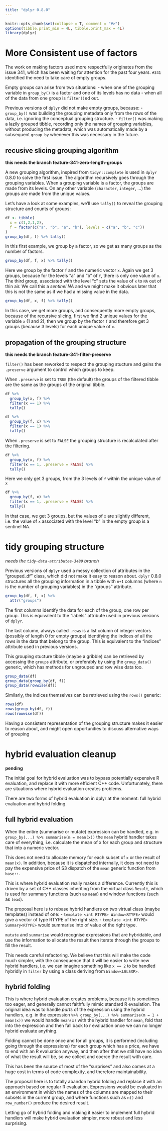 ```yaml
---
title: "dplyr 0.8.0"
---
```


```r
knitr::opts_chunk$set(collapse = T, comment = "#>")
options(tibble.print_min = 4L, tibble.print_max = 4L)
library(dplyr)
```

# More Consistent use of factors

The work on making factors used more respectfully originates from the issue 341, 
which has been waiting for attention for the past four years. `#341` identified the 
need to take care of empty groups. 

Empty groups can arise from two situations:
 - when one of the grouping variable in `group_by()` is a factor and one of its levels
   has no data
 - when all of the data from one group is `filter()`ed out. 
 
Previous versions of `dplyr` did not make empty groups, because: 
- `group_by()` was building the grouping metadata only from the rows of the data, i.e. ignoring 
  the conceptual grouping structure. 
- `filter()` was making a lazily grouped tibble, recording only the names of grouping variables, 
  without producing the metadata, which was automatically made by a subsequent `group_by` whenever 
  this was necessary in the future. 
  
## recusive slicing grouping algorithm

**this needs the branch feature-341-zero-length-groups** 

A new grouping algorithm, inspired from `tidyr::complete` is used in `dplyr` 0.8.0 to solve the first issue. 
The algorithm recursively goes through the grouping variables. When a grouping variable is a factor, 
the groups are made from its levels. On any other variable (`character`, `integer`, ...) the groups
are made from the unique values. 

Let's have a look at some examples, we'll use `tally()` to reveal the grouping structure and counts of groups:

```r
df <- tibble(
  x = c(1,2,1,2), 
  f = factor(c("a", "b", "a", "b"), levels = c("a", "b", "c"))
)
group_by(df, f) %>% tally()
```

In this first example, we group by a factor, so we get as many groups as the number of factors. 

```r
group_by(df, f, x) %>% tally()
```

Here we group by the factor `f` and the numeric vector `x`. Again we get 3 groups, because for the levels
"a" and "b" of `f`, there is only one value of `x`. The third group, associated with the level "c" 
sets the value of `x` to `NA` out of thin air. We call this a *sentinel NA* and we might make it obvious later that 
this is not the same as if we had a missing value in the data. 

```r
group_by(df, x, f) %>% tally()
```

In this case, we get more groups, and consequently more empty groups, because of the recursive slicing, 
first we find 2 unique values for the variable `x` (1 and 2), then we group by the factor `f` 
and therefore get 3 groups (because 3 levels) for each unique value of `x`. 

## propagation of the grouping structure 

**this needs the branch feature-341-filter-preserve** 

`filter()` has been reworked to respect the grouping stucture and gains the `.preserve` argument to control 
which groups to keep. 

When `.preserve` is set to `TRUE` (the default) the groups of the filtered tibble are the same as the groups 
of the original tibble. 

```r
df %>% 
  group_by(x, f) %>% 
  filter(x == 1) %>% 
  tally()

df %>% 
  group_by(f, x) %>% 
  filter(x == 1) %>% 
  tally()
```

When `.preserve` is set to `FALSE` the grouping structure is recalculated after the filtering. 

```r
df %>% 
  group_by(x, f) %>% 
  filter(x == 1, .preserve = FALSE) %>% 
  tally()
```

Here we only get 3 groups, from the 3 levels of `f` within the unique value of `x`

```r
df %>% 
  group_by(f, x) %>% 
  filter(x == 1, .preserve = FALSE) %>% 
  tally()
```

In that case, we get 3 groups, but the values of `x` are slightly different, i.e. the value of 
`x` associated with the level "b" in the empty group is a sentinel NA. 

# tidy grouping structure

*needs the `tidy-data-attributes-3489` branch*

Previous versions of `dplyr` used a messy collection of attributes in the "grouped_df" class, which did not 
make it easy to reason about. `dplyr` 0.8.0 structures all the grouping information in a tibble with 
`n+1` columns (where `n` is the number of grouping variables) in the "groups" attribute. 

```r
group_by(df, f, x) %>% 
  attr("groups")
```

The first columns identify the data for each of the group, one row per group. This is 
equivalent to the "labels" attribute used in previous versions of `dplyr`. 

The last column, always called `.rows` is a list column of integer vectors (possibly of length 0
for empty groups) identifying the indices of all the rows in the data that belong to the group. This 
is equivalent to the "indices" attribute used in previous versions. 

This grouping stucture tibble (maybe a gribble) can be retrieved by accessing the `groups` attribute, 
or preferably by using the `group_data()` generic, which has methods for ungrouped and row wise data too. 

```r
group_data(df)
group_data(group_by(df, f))
group_data(rowwise(df))
```

Similarly, the indices themselves can be retrieved using the `rows()` generic: 

```r
rows(df)
rows(group_by(df, f))
rows(rowwise(df))
```

Having a consistent representation of the grouping structure makes it easier to reason about, and 
might open opportunities to discuss alternative ways of grouping

# hybrid evaluation cleanup

**pending**

The initial goal for hybrid evaluation was to bypass potentially expensive R evaluation, and replace
it with more efficient C++ code. Unfortunately, there are situations where hybrid evaluation 
creates problems. 

There are two forms of hybrid evaluation in dplyr at the moment: full hybrid evaluation and 
hybrid folding. 

## full hybrid evaluation

When the entire (summarise or mutate) expression can be handled, e.g. in `group_by(...) %>% summarise(m = mean(x))` 
the `mean` hybrid handler takes care of everything, i.e. calculate the mean of x for each group and 
structure that into a numeric vector. 

This does not need to allocate memory for each subset of `x` or the result of `mean(x)`. In addition, 
because it is dispatched internally, it does not need to pay the expensive price of S3 dispatch of the 
`mean` generic function from `base::`. 

This is where hybrid evaluation really makes a difference. Currently this is driven by a set of 
C++ classes inheriting from the virtual class `Result`, which is used for summary functions 
(such as `mean`) and window functions (such as `lead`). 

The proposal here is to rebase hybrid handlers on two virtual class (maybe templates) instead 
of one:
- `template <int RTYPE> Window<RTYPE>` would give a vector of type RTYPE of the right size. 
- `template <int RTYPE> Summary<RTYPE>` would summarise into of value of the right type. 

`mutate` and `summarise` would recognise expressions that are hybridable, and use the 
information to allocate the result then iterate through the groups to fill the result. 

This needs careful refactoring. We believe that this will make the code much simpler, 
with the consequence that it will be easier to write new hybrid handlers, i.e. we can imagine 
something like `x == 2` to be handled hybridly in `filter` by using a class deriving 
from `Window<LGLSXP>`. 

## hybrid folding 

This is where hybrid evaluation creates problems, because it is sometimes too eager, 
and generally cannot faithfully mimic standard R evaulation. The original idea 
was to handle *parts*  of the expression using the hybrid handlers, e.g. in the 
expression `%>% group_by(...) %>% summarise(m = 1 + mean(x))` we would handle
`mean(x)` with the hybrid handler for `mean`, fold that into the expression and then 
fall back to r evaluation once we can no longer hybrid evaluate anything. 

Folding cannot be done once and for all groups, it is performed 
(including going through the expressions) for each group which has a price, we have to 
end with an R evaluation anyway, and then 
after that we still have no idea of what the result will be, so we collect and coerce 
the result with care. 

This has been the source of most of the "surprises" and also comes at a huge 
cost in terms of code complexity, and therefore maintainability. 

The proposal here is to totally abandon hybrid folding and replace it with an 
approach based on regular R evaluation. Expressions would be evaluated in an 
environment in which the names of the columns are mapped to their subsets
in the current group, and where functions such as `n()` and `row_number()` 
produce the desired result. 

Letting go of hybrid folding and making it easier to implement full hybrid handlers
will make hybrid evaluation simpler, more robust and less surprising. 

